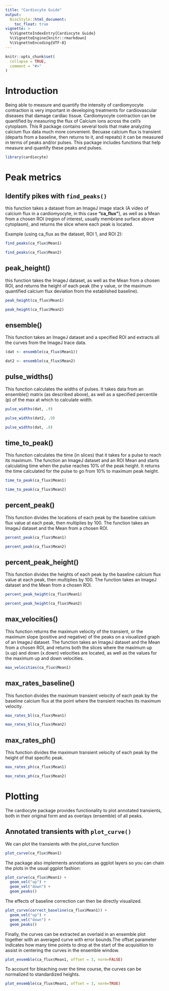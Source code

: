 ```yaml
---
title: "Cardiocyte Guide"
output: 
  BiocStyle::html_document:
    toc_float: true
vignette: >
  %\VignetteIndexEntry{Cardiocyte Guide}
  %\VignetteEngine{knitr::rmarkdown}
  %\VignetteEncoding{UTF-8}
---
```


```r
knitr::opts_chunk$set(
  collapse = TRUE,
  comment = "#>"
)
```

# Introduction

Being able to measure and quantify the intensity of cardiomyocyte contraction is very important in developing treatments for cardiovascular diseases that damage cardiac tissue. Cardiomyocyte contraction can be quantified by measuring the flux of Calcium ions across the cell's cytoplasm. This R package contains several tools that make analyzing calcium flux data much more convenient. Becuase calcium flux is transient (departs from a baseline, then returns to it, and repeats) it can be measured in terms of peaks and/or pulses. This package includes functions that help measure and quantify these peaks and pulses. 


```r
library(cardiocyte)
```

# Peak metrics

## Identify pikes with `find_peaks()`

this function takes a dataset from an ImageJ image stack (A video of calcium flux in a cardiomyocyte, in this case **"ca_flux"**), as well as a Mean from a chosen ROI (region of interest, usually membrane surface above cytoplasm), and returns the slice where each peak is located. 

Example (using ca_flux as the dataset, ROI 1, and ROI 2): 
```r

find_peaks(ca_flux$Mean1)

find_peaks(ca_flux$Mean2)
```


## peak_height()

this function takes the ImageJ dataset, as well as the Mean from a chosen ROI, and returns the height of each peak (the y value, or the maximum quantified calcium flux deviation from the established baseline). 

```r
peak_height(ca_flux$Mean1)

peak_height(ca_flux$Mean2)
```
## ensemble()

This function takes an ImageJ dataset and a specified ROI and extracts all the curves from the ImageJ trace data. 

```r
(dat <- ensemble(ca_flux$Mean1))

dat2 <- ensemble(ca_flux$Mean2)
```

## pulse_widths()

This function calculates the widths of pulses. It takes data from an ensemble() matrix (as described above), as well as a specified percentile (p) of the max at which to calculate width. 

```r
pulse_widths(dat, .9)

pulse_widths(dat2, .9)

pulse_widths(dat, .8)
```

## time_to_peak()

This function calculates the time (in slices) that it takes for a pulse to reach its maximum. The function an ImageJ dataset and an ROI Mean and starts calculating time when the pulse reaches 10% of the peak height. It returns the time calculated for the pulse to go from 10% to maximum peak height. 

```r
time_to_peak(ca_flux$Mean1)

time_to_peak(ca_flux$Mean2)
```

## percent_peak()

This function divides the locations of each peak by the baseline calcium flux value at each peak, then multiplies by 100. The function takes an ImageJ dataset and the Mean from a chosen ROI. 

```r
percent_peak(ca_flux$Mean1)

percent_peak(ca_flux$Mean2)
```

## percent_peak_height()

This function divides the heights of each peak by the baseline calcium flux value at each peak, then multiplies by 100. The function takes an ImageJ dataset and the Mean from a chosen ROI. 

```r
percent_peak_height(ca_flux$Mean1)

percent_peak_height(ca_flux$Mean2)
```


## max_velocities()

This function returns the maximum velocity of the transient, or the maximum slope (positive and negative) of the peaks on a visualized graph of an ImageJ dataset. The function takes an ImageJ dataset and the Mean from a chosen ROI, and returns both the slices where the maximum up (x.up) and down (x.down) velocities are located, as well as the values for the maximum up and down velocities. 

```r
max_velocities(ca_flux$Mean1)

```

## max_rates_baseline()

This function divides the maximum transient velocity of each peak by the baseline calcium flux at the point where the transient reaches its maximum velocity. 

```r
max_rates_bl(ca_flux$Mean1)

max_rates_bl(ca_flux$Mean2)
```

## max_rates_ph()

This function divides the maximum transient velocity of each peak by the height of that specific peak. 

```r
max_rates_ph(ca_flux$Mean1)

max_rates_ph(ca_flux$Mean2)
```

# Plotting

The cardiocyte package provides functionality to plot annotated transients, 
both in their original form and as overlays (ensemble) of all peaks.

## Annotated transients with `plot_curve()`

We can plot the transients with the plot_curve function

```r
plot_curve(ca_flux$Mean1)
```

The package also implements annotations as ggplot layers so you can chain the 
plots in the usual ggplot fashion:

```r
plot_curve(ca_flux$Mean1) +
  geom_vel("up") +
  geom_vel("down") +
  geom_peaks()

```

The effects of baseline correction can then be directly visualized.

```r
plot_curve(correct_baseline(ca_flux$Mean1)) +
  geom_vel("up") +
  geom_vel("down") +
  geom_peaks()

```


Finally, the curves can be extracted an overlaid in an ensemble plot together 
with an averaged curve with error bounds.The offset parameter indicates how 
many time points to drop at the start of the acquisition to assist in centering 
the curves in the ensemble window.

```r
plot_ensemble(ca_flux$Mean1, offset = 3, norm=FALSE) 
```

To account for bleaching over the time course, the curves can be normalized to 
standardized heights.

```r
plot_ensemble(ca_flux$Mean1, offset = 3, norm=TRUE) 
```


